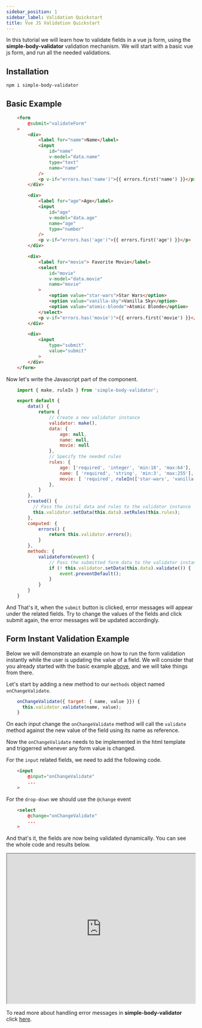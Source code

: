 ```yaml
---
sidebar_position: 1
sidebar_label: Validation Quickstart
title: Vue JS Validation Quickstart
---
```


In this tutorial we will learn how to validate fields in a vue js form, using the **simple-body-validator** validation
mechanism. We will start with a basic vue js form, and run all the needed validations.

## Installation

```bash
npm i simple-body-validator
```

## Basic Example

```html
    <form
        @submit="validateForm"
    >
        <div>
            <label for="name">Name</label>
            <input
                id="name"
                v-model="data.name"
                type="text"
                name="name"
            />
            <p v-if="errors.has('name')">{{ errors.first('name') }}</p>
        </div>

        <div>
            <label for="age">Age</label>
            <input
                id="age"
                v-model="data.age"
                name="age"
                type="number"
            />
            <p v-if="errors.has('age')">{{ errors.first('age') }}</p>
        </div>

        <div>
            <label for="movie"> Favorite Movie</label>
            <select
                id="movie"
                v-model="data.movie"
                name="movie"
            >
                <option value="star-wars">Star Wars</option>
                <option value="vanilla-sky">Vanilla Sky</option>
                <option value="atomic-blonde">Atomic Blonde</option>
            </select>
            <p v-if="errors.has('movie')">{{ errors.first('movie') }}</p>
        </div>

        <div>
            <input
                type="submit"
                value="submit"
            >
        </div>
    </form>
```

Now let's write the Javascript part of the component.

```js
    import { make, ruleIn } from 'simple-body-validator';

    export default {
        data() {
            return {
                // Create a new validator instance
                validator: make(),
                data: {
                    age: null,
                    name: null,
                    movie: null
                },
                // Specify the needed rules
                rules: {
                    age: ['required', 'integer', 'min:18', 'max:64'],
                    name: [ 'required', 'string', 'min:3', 'max:255'],
                    movie: [ 'required', ruleIn(['star-wars', 'vanilla-sky', 'atomic-blonde'])],
                },
            }
        },
        created() {
          // Pass the inital data and rules to the validator instance
          this.validator.setData(this.data).setRules(this.rules);
        },
        computed: {
            errors() {
                return this.validator.errors();
            }
        },
        methods: {
            validateForm(event) {
                // Pass the submitted form data to the validator instance and run the validation
                if (! this.validator.setData(this.data).validate()) {
                    event.preventDefault();
                }
            }
        }
    }
```

And That's it, when the <code>submit</code> button is clicked, error messages will appear under the related fields.
Try to change the values of the fields and click submit again, the error messages will be updated accordingly.

## Form Instant Validation Example

Below we will demonstrate an example on how to run the form validation instantly while the user is updating the value of a field.
We will consider that you already started with the basic example [above](/vue/vue-validation-quickstart#basic-example), and we will take things from there.

Let's start by adding a new method to our <code>methods</code> object named <code>onChangeValidate</code>.

```js
    onChangeValidate({ target: { name, value }}) {
      this.validator.validate(name, value);
    }
```

On each input change the <code>onChangeValidate</code> method will call the <code>validate</code> method against
the new value of the field using its name as reference.

Now the <code>onChangeValidate</code> needs to be implemented in the html template and triggerred whenever any form value is changed.

For the <code>input</code> related fields, we need to add the following code.

```html
    <input
        @input="onChangeValidate"
        ...
    >
```

For the <code>drop-down</code> we should use the <code>@change</code> event

```html
    <select
        @change="onChangeValidate"
        ...
    >
```
And that's it, the fields are now being validated dynamically. You can see the whole code and results below.

<p>
    <iframe width="100%" height="400px" src="https://stackblitz.com/edit/vue-qfh9ew?ctl=1&embed=1&file=src/App.vue"> </iframe>
</p>

To read more about handling error messages in **simple-body-validator** click [here](/error-messages/working-with-error-messages).
